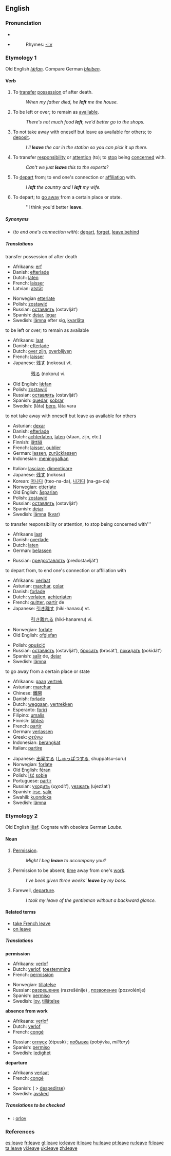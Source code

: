 ==English==

{{rank|English|sure|indeed|322|leave|rest|2|open}}

===Pronunciation===
*{{IPA|/liːv/}}
*{{audio|en-us-leave.ogg|Audio (US)}}
*:Rhymes: [[Rhymes:English:-iːv|-iːv]]

===Etymology 1===
Old English ''[[læfan|lǣfan]]''. Compare German ''[[bleiben]]''.

====Verb====
{{en-verb|leaves|leaving|left}}

# {{transitive}} To [[transfer]] [[possession]] of after death.
#: ''When my father died, he '''left''' me the house.''
# {{transitive}} To be left or over; to remain as [[available]].
#: ''There's not much food '''left''', we'd better go to the shops.''
# {{transitive}} To not take away with oneself but leave as available for others; to [[deposit]].
#: ''I'll '''leave''' the car in the station so you can pick it up there.''
# {{transitive}} To transfer [[responsibility]] or [[attention]] (to); to [[stop]] being [[concerned]] with.
#: ''Can't we just '''leave''' this to the experts?''
# {{transitive}} To [[depart]] from; to end one's connection or [[affiliation]] with.
#: ''I '''left''' the country and I '''left''' my wife.''
# {{intransitive}} To depart; to [[go away]] from a certain place or state.
#: ''I think you'd better '''leave'''.

=====Synonyms=====
*(''to end one's connection with''): [[depart]], [[forget]], [[leave behind]]

=====Translations=====
;transfer possession of after death
{{top}}
*Afrikaans: [[erf]]
*Danish: [[efterlade]]
*Dutch: [[laten]]
*French: [[laisser]]
*Latvian: [[atstāt]]
{{mid}}
*Norwegian [[etterlate]]
*Polish: [[zostawić]]
*Russian: [[оставлять]] (ostavlját’)
*Spanish: [[dejar]], [[legar]]
*Swedish: [[lämna]] efter sig, [[kvarlåta]]
{{bottom}}

;to be left or over; to remain as available
{{top}}
*Afrikaans: [[laat]]
*Danish: [[efterlade]]
*Dutch: [[over zijn]], [[overblijven]]
*French: [[laisser]]
*Japanese: [[残す]] (nokosu) vt.
:: [[残る]] (nokoru) vi.
{{mid}}
*Old English: [[læfan|lǣfan]]
*Polish: [[zostawić]]
*Russian: [[оставлять]] (ostavlját’)
*Spanish: [[quedar]], [[sobrar]]
*Swedish: (låta) [[bero]], låta vara
{{bottom}}

;to not take away with oneself but leave as available for others
{{top}}
*Asturian: [[dexar]]
*Danish: [[efterlade]]
*Dutch: [[achterlaten]], [[laten]] (staan, zijn, etc.)
*Finnish: [[jättää]]
*French: [[laisser]], [[oublier]]
*German: [[lassen]], [[zurücklassen]]
*Indonesian: [[tinggal|meninggalkan]]
{{mid}}
*Italian: [[lasciare]], [[dimenticare]]
*Japanese: [[残す]] (nokosu)
*Korean: [[떠나다]] (tteo-na-da), [[나가다]] (na-ga-da)
*Norwegian: [[etterlate]]
*Old English: [[asparian|āsparian]]
*Polish: [[zostawić]]
*Russian: [[оставлять]] (ostavlját’)
*Spanish: [[dejar]]
*Swedish: [[lämna]] ([[kvar]])
{{bottom}}

;to transfer responsibility or attention, to stop being concerned with'''
{{top}}
*Afrikaans [[laat]]
*Danish: [[overlade]]
*Dutch: [[laten]]
*German: [[belassen]]
{{mid}}
*Russian: [[предоставлять]] (predostavlját’)
{{bottom}}

;to depart from, to end one's connection or affiliation with
{{top}}
*Afrikaans: [[verlaat]]
*Asturian: [[marchar]], [[colar]]
*Danish: [[forlade]]
*Dutch: [[verlaten]], [[achterlaten]]
*French: [[quitter]], [[partir]] de
*Japanese: [[引き離す]] (hiki-hanasu) vt.
:: [[引き離れる]] (hiki-hanareru) vi.
*Norwegian: [[forlate]]
*Old English: [[ofgiefan|ofġiefan]]
{{mid}}
*Polish: [[opuścić]]
*Russian: [[оставлять]] (ostavlját’), [[бросать]] (brosát’), [[покидать]] (pokidát’)
*Spanish: [[salir]] de, [[dejar]]
*Swedish: [[lämna]]
{{bottom}}

;to go away from a certain place or state
{{top}}
*Afrikaans: [[gaan]] [[vertrek]]
*Asturian: [[marchar]]
*Chinese: [[離開]]
*Danish: [[forlade]]
*Dutch: [[weggaan]], [[vertrekken]]
*Esperanto: [[foriri]]
*Filipino: [[umalís]]
*Finnish: [[lähteä]]
*French: [[partir]]
*German: [[verlassen]]
*Greek: [[φεύγω]]
*Indonesian: [[berangkat]]
*Italian: [[partire]]
{{mid}}
*Japanese: [[出発]]する ([[しゅっぱつ]]する, shuppatsu-suru)
*Norwegian: [[forlate]]
*Old English: [[feran|fēran]]
*Polish: [[iść]] [[sobie]]
*Portuguese: [[partir]]
*Russian: [[уходить]] (uχodít’), [[уезжать]] (ujezžat’)
*Spanish: [[irse]], [[salir]]
*Swahili: [[kuondoka]]
*Swedish: [[lämna]]
{{bottom}}

===Etymology 2===
Old English [[leaf|lēaf]]. Cognate with obsolete German ''Laube''.

====Noun====
{{en-noun}}

# {{dated}} [[permission|Permission]].
#: ''Might I beg '''leave''' to accompany you?''
# Permission to be absent; [[time]] away from one's [[work]].
#: ''I've been given three weeks' '''leave''' by my boss.''
# {{dated}} Farewell, [[departure]].
#: ''I took my leave of the gentleman without a backward glance.''

====Related terms====
*[[take French leave]]
*[[on leave]]

=====Translations=====
'''permission'''
{{top}}
*Afrikaans: [[verlof]]
*Dutch: [[verlof]], [[toestemming]] 
*French: [[permission]] {{f}}
{{mid}}
*Norwegian: [[tillatelse]] {{m}}
*Russian: [[разрешение]] (razrešénije) {{n}}, [[позволение]] (pozvolénije) {{n}}
*Spanish: [[permiso]] {{m}}
*Swedish: [[lov]], [[tillåtelse]]
{{bottom}}

'''absence from work'''
{{top}}
*Afrikaans: [[verlof]]
*Dutch: [[verlof]]
*French: [[congé]] {{m}}
{{mid}}
*Russian: [[отпуск]] (ótpusk) {{m}}; [[побывка]] (pobývka, ''military'') {{f}}
*Spanish: [[permiso]] {{m}}
*Swedish: [[ledighet]]
{{bottom}}

'''departure'''
{{top}}
*Afrikaans [[verlaat]]
*French: [[congé]] {{m}}
{{mid}}
*Spanish: ( > [[despedirse]])
*Swedish: [[avsked]]
{{bottom}}

=====Translations to be checked=====
{{checktrans}}

*{{ttbc|Danish}}: [[orlov]] {{c}}

===References===
{{R:Century 1911}}
{{R:Webster 1913}}

[[es:leave]]
[[fr:leave]]
[[gl:leave]]
[[io:leave]]
[[it:leave]]
[[hu:leave]]
[[pt:leave]]
[[ru:leave]]
[[fi:leave]]
[[ta:leave]]
[[vi:leave]]
[[uk:leave]]
[[zh:leave]]